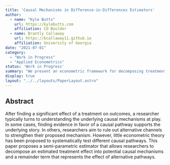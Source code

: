 ```yaml
---
title: 'Causal Mechanisms in Difference-in-Differences Estimators'
author:
  - name: "Kyle Butts"
    url: https://kylebutts.com
    affiliation: CU Boulder
  - name: Brantly Callaway
    url: https://bcallaway11.github.io
    affiliation: University of Georgia
date: "2021-07-01"
category:
  - "Work in Progress"
  - "Applied Econometrics"
status: 'Work in Progress'
summary: "We present an econometric framework for decomposing treatment effect into potential mechanisms."
display: true
layout: "../../layouts/PaperLayout.astro"
---
```


## Abstract

After finding a significant effect of a treatment on outcomes, a researcher typically turns to understanding the underlying causal mechanisms at play. In some cases, finding evidence in favor of a causal pathway supports the underlying story. In others, researchers aim to rule out alternative channels to strengthen their proposed mechanism. However, little econometric theory has been proposed to systematically test different causal pathways. This paper proposes a semi-parametric estimator that allows researchers to decompose an estimated treatment effect into potential causal mechanisms and a remainder term that represents the effect of alternative pathways.


